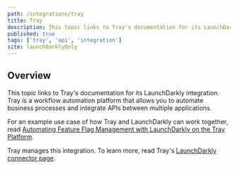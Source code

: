 ```yaml
---
path: /integrations/tray
title: Tray
description: This topic links to Tray's documentation for its LaunchDarkly integration. Tray is a workflow automation and API integration tool.
published: true
tags: ['tray', 'api', 'integration']
site: launchDarklyOnly
---
```



## Overview

This topic links to Tray's documentation for its LaunchDarkly integration. Tray is a workflow automation platform that allows you to automate business processes and integrate APIs between multiple applications.

For an example use case of how Tray and LaunchDarkly can work together, read [Automating Feature Flag Management with LaunchDarkly on the Tray Platform](https://launchdarkly.com/blog/automating-feature-flag-management-with-launchdarkly-on-the-tray-platform/).

Tray manages this integration. To learn more, read Tray's [LaunchDarkly connector page](https://tray.io/documentation/connectors/service/launchdarkly/).
